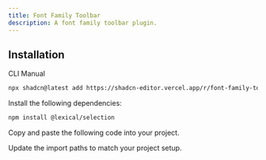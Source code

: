 ```yaml
---
title: Font Family Toolbar
description: A font family toolbar plugin.
---
```


<ComponentPreview
  name="font-family-toolbar-plugin-demo"
  className="[&_.preview>[data-orientation=vertical]]:sm:max-w-[70%]"
  description="A font family toolbar plugin"
/>

## Installation

<Tabs defaultValue="cli">

<TabsList>
  <TabsTrigger value="cli">CLI</TabsTrigger>
  <TabsTrigger value="manual">Manual</TabsTrigger>
</TabsList>

<TabsContent value="cli">

```bash
npx shadcn@latest add https://shadcn-editor.vercel.app/r/font-family-toolbar-plugin.json
```

</TabsContent>

<TabsContent value="manual">

<Steps>

<Step>Install the following dependencies:</Step>

```bash
npm install @lexical/selection
```

<Step>Copy and paste the following code into your project.</Step>

<ComponentSource name="font-family-toolbar-plugin" />

<Step>Update the import paths to match your project setup.</Step>

</Steps>

</TabsContent>

</Tabs>